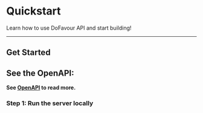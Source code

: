 # Quickstart

Learn how to use DoFavour API and start building!

---

## Get Started

## See the OpenAPI:

**See [OpenAPI](http://localhost:4334/api-docs) to read more.**

### **Step 1: Run the server locally**
